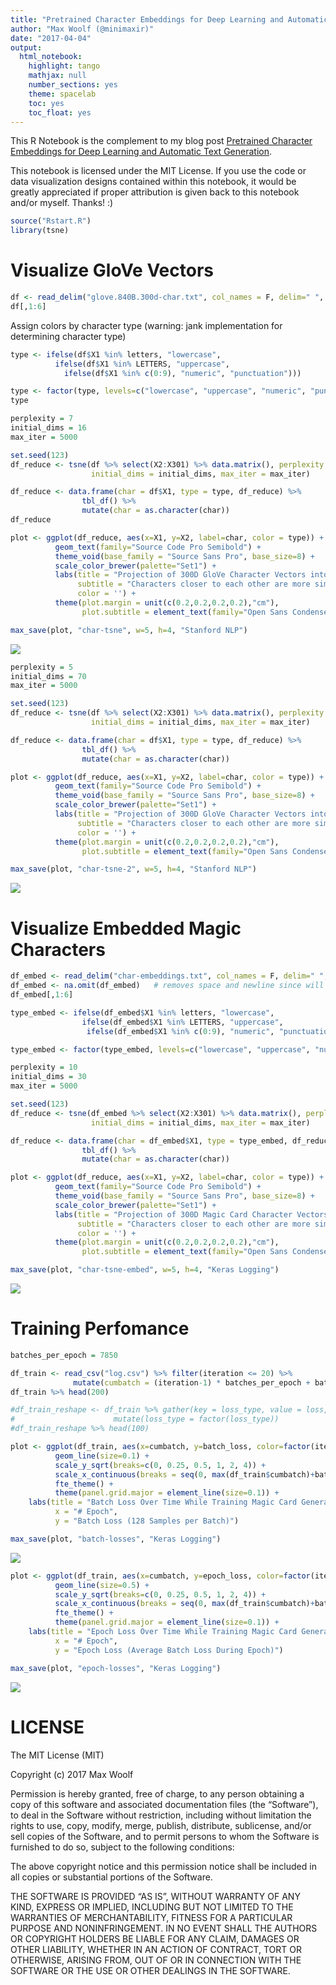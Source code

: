 ```yaml
---
title: "Pretrained Character Embeddings for Deep Learning and Automatic Text Generation"
author: "Max Woolf (@minimaxir)"
date: "2017-04-04"
output:
  html_notebook:
    highlight: tango
    mathjax: null
    number_sections: yes
    theme: spacelab
    toc: yes
    toc_float: yes
---
```


This R Notebook is the complement to my blog post [Pretrained Character Embeddings for Deep Learning and Automatic Text Generation](http://minimaxir.com/2017/04/char-embeddings/).

This notebook is licensed under the MIT License. If you use the code or data visualization designs contained within this notebook, it would be greatly appreciated if proper attribution is given back to this notebook and/or myself. Thanks! :)

```r
source("Rstart.R")
library(tsne)
```

# Visualize GloVe Vectors

```r
df <- read_delim("glove.840B.300d-char.txt", col_names = F, delim=" ", quote = "—")
df[,1:6]
```

Assign colors by character type (warning: jank implementation for determining character type)

```r
type <- ifelse(df$X1 %in% letters, "lowercase",
          ifelse(df$X1 %in% LETTERS, "uppercase",
            ifelse(df$X1 %in% c(0:9), "numeric", "punctuation")))

type <- factor(type, levels=c("lowercase", "uppercase", "numeric", "punctuation"))
type
```


```r
perplexity = 7
initial_dims = 16
max_iter = 5000

set.seed(123)
df_reduce <- tsne(df %>% select(X2:X301) %>% data.matrix(), perplexity = perplexity,
                  initial_dims = initial_dims, max_iter = max_iter)

df_reduce <- data.frame(char = df$X1, type = type, df_reduce) %>%
                tbl_df() %>%
                mutate(char = as.character(char))
df_reduce
```

```r
plot <- ggplot(df_reduce, aes(x=X1, y=X2, label=char, color = type)) +
          geom_text(family="Source Code Pro Semibold") +
          theme_void(base_family = "Source Sans Pro", base_size=8) +
          scale_color_brewer(palette="Set1") + 
          labs(title = "Projection of 300D GloVe Character Vectors into 2D Space (16D, perplexity = 7)",
               subtitle = "Characters closer to each other are more similar in usage context.",
               color = '') +
          theme(plot.margin = unit(c(0.2,0.2,0.2,0.2),"cm"),
                plot.subtitle = element_text(family="Open Sans Condensed Bold", size=8, color="#666666"))

max_save(plot, "char-tsne", w=5, h=4, "Stanford NLP")
```

![](char-tsne.png)
```r
perplexity = 5
initial_dims = 70
max_iter = 5000

set.seed(123)
df_reduce <- tsne(df %>% select(X2:X301) %>% data.matrix(), perplexity = perplexity,
                  initial_dims = initial_dims, max_iter = max_iter)

df_reduce <- data.frame(char = df$X1, type = type, df_reduce) %>%
                tbl_df() %>%
                mutate(char = as.character(char))

plot <- ggplot(df_reduce, aes(x=X1, y=X2, label=char, color = type)) +
          geom_text(family="Source Code Pro Semibold") +
          theme_void(base_family = "Source Sans Pro", base_size=8) +
          scale_color_brewer(palette="Set1") + 
          labs(title = "Projection of 300D GloVe Character Vectors into 2D Space (70D, perplexity = 5)",
               subtitle = "Characters closer to each other are more similar in usage context.",
               color = '') +
          theme(plot.margin = unit(c(0.2,0.2,0.2,0.2),"cm"),
                plot.subtitle = element_text(family="Open Sans Condensed Bold", size=8, color="#666666"))

max_save(plot, "char-tsne-2", w=5, h=4, "Stanford NLP")
```

![](char-tsne-2.png)

# Visualize Embedded Magic Characters

```r
df_embed <- read_delim("char-embeddings.txt", col_names = F, delim=" ", quote = "—")
df_embed <- na.omit(df_embed)   # removes space and newline since will not parse
df_embed[,1:6]
```

```r
type_embed <- ifelse(df_embed$X1 %in% letters, "lowercase",
                ifelse(df_embed$X1 %in% LETTERS, "uppercase",
                 ifelse(df_embed$X1 %in% c(0:9), "numeric", "punctuation")))

type_embed <- factor(type_embed, levels=c("lowercase", "uppercase", "numeric", "punctuation"))
```

```r
perplexity = 10
initial_dims = 30
max_iter = 5000

set.seed(123)
df_reduce <- tsne(df_embed %>% select(X2:X301) %>% data.matrix(), perplexity = perplexity,
                  initial_dims = initial_dims, max_iter = max_iter)

df_reduce <- data.frame(char = df_embed$X1, type = type_embed, df_reduce) %>%
                tbl_df() %>%
                mutate(char = as.character(char))

plot <- ggplot(df_reduce, aes(x=X1, y=X2, label=char, color = type)) +
          geom_text(family="Source Code Pro Semibold") +
          theme_void(base_family = "Source Sans Pro", base_size=8) +
          scale_color_brewer(palette="Set1") + 
          labs(title = "Projection of 300D Magic Card Character Vectors into 2D Space (30D, perplexity = 10)",
               subtitle = "Characters closer to each other are more similar in usage context.",
               color = '') +
          theme(plot.margin = unit(c(0.2,0.2,0.2,0.2),"cm"),
                plot.subtitle = element_text(family="Open Sans Condensed Bold", size=8, color="#666666"))

max_save(plot, "char-tsne-embed", w=5, h=4, "Keras Logging")
```

![](char-tsne-embed.png)

# Training Perfomance

```r
batches_per_epoch = 7850

df_train <- read_csv("log.csv") %>% filter(iteration <= 20) %>%
              mutate(cumbatch = (iteration-1) * batches_per_epoch + batch)
df_train %>% head(200)
```

```r
#df_train_reshape <- df_train %>% gather(key = loss_type, value = loss, batch_loss, epoch_loss) %>%
#                      mutate(loss_type = factor(loss_type))
#df_train_reshape %>% head(100)
```


```r
plot <- ggplot(df_train, aes(x=cumbatch, y=batch_loss, color=factor(iteration))) +
          geom_line(size=0.1) +
          scale_y_sqrt(breaks=c(0, 0.25, 0.5, 1, 2, 4)) +
          scale_x_continuous(breaks = seq(0, max(df_train$cumbatch)+batches_per_epoch, by=batches_per_epoch), labels = c(0:20)) +
          fte_theme() +
          theme(panel.grid.major = element_line(size=0.1)) +
    labs(title = "Batch Loss Over Time While Training Magic Card Generator",
          x = "# Epoch",
          y = "Batch Loss (128 Samples per Batch)")

max_save(plot, "batch-losses", "Keras Logging")
```

![](batch-losses.png)


```r
plot <- ggplot(df_train, aes(x=cumbatch, y=epoch_loss, color=factor(iteration))) +
          geom_line(size=0.5) +
          scale_y_sqrt(breaks=c(0, 0.25, 0.5, 1, 2, 4)) +
          scale_x_continuous(breaks = seq(0, max(df_train$cumbatch)+batches_per_epoch, by=batches_per_epoch), labels = c(0:20)) +
          fte_theme() +
          theme(panel.grid.major = element_line(size=0.1)) +
    labs(title = "Epoch Loss Over Time While Training Magic Card Generator",
          x = "# Epoch",
          y = "Epoch Loss (Average Batch Loss During Epoch)")

max_save(plot, "epoch-losses", "Keras Logging")
```

![](epoch-losses.png)

# LICENSE

The MIT License (MIT)

Copyright (c) 2017 Max Woolf

Permission is hereby granted, free of charge, to any person obtaining a copy of this software and associated documentation files (the “Software”), to deal in the Software without restriction, including without limitation the rights to use, copy, modify, merge, publish, distribute, sublicense, and/or sell copies of the Software, and to permit persons to whom the Software is furnished to do so, subject to the following conditions:

The above copyright notice and this permission notice shall be included in all copies or substantial portions of the Software.

THE SOFTWARE IS PROVIDED “AS IS”, WITHOUT WARRANTY OF ANY KIND, EXPRESS OR IMPLIED, INCLUDING BUT NOT LIMITED TO THE WARRANTIES OF MERCHANTABILITY, FITNESS FOR A PARTICULAR PURPOSE AND NONINFRINGEMENT. IN NO EVENT SHALL THE AUTHORS OR COPYRIGHT HOLDERS BE LIABLE FOR ANY CLAIM, DAMAGES OR OTHER LIABILITY, WHETHER IN AN ACTION OF CONTRACT, TORT OR OTHERWISE, ARISING FROM, OUT OF OR IN CONNECTION WITH THE SOFTWARE OR THE USE OR OTHER DEALINGS IN THE SOFTWARE.